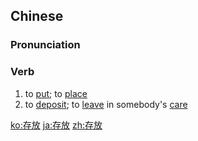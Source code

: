 ==Chinese==
{{zh-forms}}

===Pronunciation===
{{zh-pron
|m=cúnfàng
|c=cyun4 fong3
|cat=v
}}

===Verb===
{{zh-verb}}

# to [[put]]; to [[place]]
# to [[deposit]]; to [[leave]] in somebody's [[care]]

{{zh-cat|Advanced}}

[[ko:存放]]
[[ja:存放]]
[[zh:存放]]